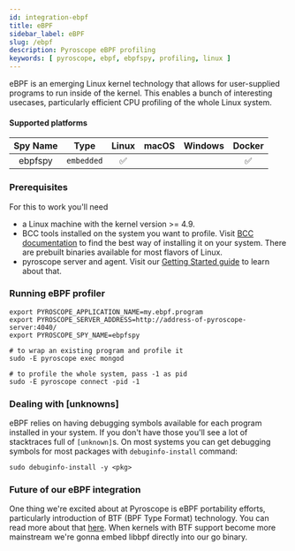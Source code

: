 ```yaml
---
id: integration-ebpf
title: eBPF
sidebar_label: eBPF
slug: /ebpf
description: Pyroscope eBPF profiling
keywords: [ pyroscope, ebpf, ebpfspy, profiling, linux ]
---
```


eBPF is an emerging Linux kernel technology that allows for user-supplied programs to run inside of the kernel. This enables a bunch of interesting usecases, particularly efficient CPU profiling of the whole Linux system.

#### Supported platforms

| Spy Name     | Type         | Linux | macOS | Windows | Docker |
|:------------:|:------------:|:-----:|:-----:|:-------:|:------:|
| ebpfspy      | `embedded`   |   ✅  |       |         |   ✅   |

### Prerequisites

For this to work you'll need
* a Linux machine with the kernel version >= 4.9.
* BCC tools installed on the system you want to profile. Visit [BCC documentation](https://github.com/iovisor/bcc/blob/master/INSTALL.md#packages) to find the best way of installing it on your system. There are prebuilt binaries available for most flavors of Linux.
* pyroscope server and agent. Visit our [Getting Started guide](/docs/#step-1-install-the-pyroscope-server) to learn about that.

### Running eBPF profiler

```shell
export PYROSCOPE_APPLICATION_NAME=my.ebpf.program
export PYROSCOPE_SERVER_ADDRESS=http://address-of-pyroscope-server:4040/
export PYROSCOPE_SPY_NAME=ebpfspy

# to wrap an existing program and profile it
sudo -E pyroscope exec mongod

# to profile the whole system, pass -1 as pid
sudo -E pyroscope connect -pid -1
```


### Dealing with [unknowns]

eBPF relies on having debugging symbols available for each program installed in your system. If you don't have those you'll see a lot of stacktraces full of `[unknown]`s. On most systems you can get debugging symbols for most packages with `debuginfo-install` command:

```shell
sudo debuginfo-install -y <pkg>
```


### Future of our eBPF integration

One thing we're excited about at Pyroscope is eBPF portability efforts, particularly introduction of BTF (BPF Type Format) technology. You can read more about that [here](https://facebookmicrosites.github.io/bpf/blog/2020/02/19/bpf-portability-and-co-re.html). When kernels with BTF support become more mainstream we're gonna embed libbpf directly into our go binary.

